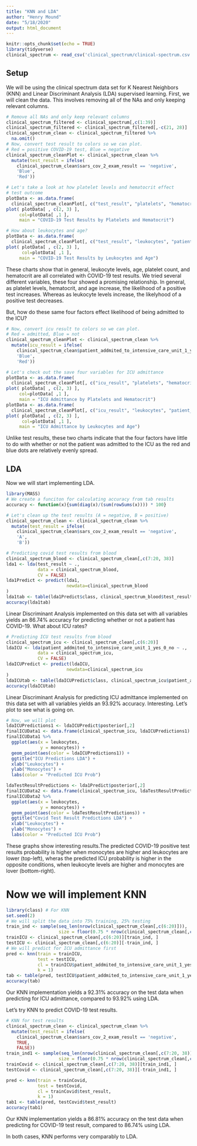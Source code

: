 ```yaml
---
title: "KNN and LDA"
author: "Henry Mound"
date: "5/18/2020"
output: html_document
---
```


```r
knitr::opts_chunk$set(echo = TRUE)
library(tidyverse)
clinical_spectrum <- read_csv('clinical_spectrum/clinical-spectrum.csv')
```

## Setup
We will be using the clinical spectrum data set for K Nearest Neighbors (KNN) and Linear Discriminant Analysis (LDA) supervised learning. First, we will clean the data. This involves removing all of the NAs and only keeping relevant columns. 

```r
# Remove all NAs and only keep relevant columns
clinical_spectrum_filtered <- clinical_spectrum[,c(1:39)]
clinical_spectrum_filtered <- clinical_spectrum_filtered[,-c(21, 28)]
clinical_spectrum_clean <- clinical_spectrum_filtered %>%
  na.omit()
# Now, convert test result to colors so we can plot. 
# Red = positive COVID-19 test, Blue = negative
clinical_spectrum_cleanPlot <- clinical_spectrum_clean %>%
  mutate(test_result = ifelse(
    clinical_spectrum_clean$sars_cov_2_exam_result == 'negative',
    'Blue',
    'Red'))

# Let's take a look at how platelet levels and hematocrit effect
# test outcome
plotData <- as.data.frame(
  clinical_spectrum_cleanPlot[, c("test_result", "platelets", "hematocrit")])
plot( plotData[ , c(2, 3) ],
     col=plotData[ ,1 ],
     main = "COVID-19 Test Results by Platelets and Hematocrit")

# How about leukocytes and age?
plotData <- as.data.frame(
  clinical_spectrum_cleanPlot[, c("test_result", "leukocytes", "patient_age_quantile")])
plot( plotData[ , c(2, 3) ],
      col=plotData[ ,1 ],
     main = "COVID-19 Test Results by Leukocytes and Age")

```

These charts show that in general, leukocyte levels, age, platelet count, and hematocrit are all correlated with COVID-19 test results. We tried several different variables, these four showed a promising relationship. In general, as platelet levels, hematocrit, and age increase, the likelihood of a positive test increases. Whereas as leukocyte levels increase, the likelyhood of a positive test decreases. 

But, how do these same four factors effect likelihood of being admitted to the ICU?

```r
# Now, convert icu result to colors so we can plot. 
# Red = admitted, Blue = not
clinical_spectrum_cleanPlot <- clinical_spectrum_clean %>%
  mutate(icu_result = ifelse(
    clinical_spectrum_clean$patient_addmited_to_intensive_care_unit_1_yes_0_no == 'FALSE',
    'Blue',
    'Red'))

# Let's check out the save four variables for ICU admittance
plotData <- as.data.frame(
  clinical_spectrum_cleanPlot[, c("icu_result", "platelets", "hematocrit")])
plot( plotData[ , c(2, 3) ],
     col=plotData[ ,1 ],
     main = "ICU Admittance by Platelets and Hematocrit")
plotData <- as.data.frame(
  clinical_spectrum_cleanPlot[, c("icu_result", "leukocytes", "patient_age_quantile")])
plot( plotData[ , c(2, 3) ],
      col=plotData[ ,1 ],
     main = "ICU Admittance by Leukocytes and Age")
```

Unlike test results, these two charts indicate that the four factors have little to do with whether or not the patient was admitted to the ICU as the red and blue dots are relatively evenly spread.


## LDA

Now we will start implementing LDA.
```r
library(MASS)
# We create a funciton for calculating accuracy from tab results
accuracy <- function(x){sum(diag(x)/(sum(rowSums(x)))) * 100}

# Let's clean up the test results (A = negative, B = positive)
clinical_spectrum_clean <- clinical_spectrum_clean %>%
  mutate(test_result = ifelse(
    clinical_spectrum_clean$sars_cov_2_exam_result == 'negative',
    'A',
    'B'))

# Predicting covid test results from blood
clinical_spectrum_blood <- clinical_spectrum_clean[,c(7:20, 38)]
lda1 <- lda(test_result ~ .,
            data = clinical_spectrum_blood,
            CV = FALSE)
lda1Predict <- predict(lda1,
                       newdata=clinical_spectrum_blood
)
lda1tab <- table(lda1Predict$class, clinical_spectrum_blood$test_result)
accuracy(lda1tab)
```

Linear Discriminant Analysis implemented on this data set with all variables yields an 86.74% accuracy for predicting whether or not a patient has COVID-19. What about ICU rates?

```r
# Predicting ICU test results from blood
clinical_spectrum_icu <- clinical_spectrum_clean[,c(6:20)]
ldaICU <- lda(patient_addmited_to_intensive_care_unit_1_yes_0_no ~ .,
            data = clinical_spectrum_icu,
            CV = FALSE)
ldaICUPredict <- predict(ldaICU,
                       newdata=clinical_spectrum_icu
)
ldaICUtab <- table(ldaICUPredict$class, clinical_spectrum_icu$patient_addmited_to_intensive_care_unit_1_yes_0_no)
accuracy(ldaICUtab)
```

Linear Discriminant Analysis for predicting ICU admittance implemented on this data set with all variables yields an 93.92% accuracy. Interesting. Let's plot to see what is going on.

``` r
# Now, we will plot
ldaICUPredictions1 <- ldaICUPredict$posterior[,2]
finalICUData1 <- data.frame(clinical_spectrum_icu, ldaICUPredictions1)
finalICUData1 %>%
  ggplot(aes(x = leukocytes,
             y = monocytes)) +
  geom_point(aes(color = ldaICUPredictions1)) + 
  ggtitle("ICU Predictions LDA") +
  xlab("Leukocytes") +
  ylab("Monocytes") +
  labs(color = "Predicted ICU Prob")

ldaTestResultPredictions <- lda1Predict$posterior[,2]
finalICUData2 <- data.frame(clinical_spectrum_icu, ldaTestResultPredictions)
finalICUData2 %>%
  ggplot(aes(x = leukocytes,
             y = monocytes)) +
  geom_point(aes(color = ldaTestResultPredictions)) + 
  ggtitle("Covid Test Result Predictions LDA") +
  xlab("Leukocytes") +
  ylab("Monocytes") +
  labs(color = "Predicted ICU Prob")

```

These graphs show interesting results.The predicted COVID-19 positive test results probability is higher when monocytes are higher and leukocytes are lower (top-left), wheras the predicted ICU probability is higher in the opposite conditions, when leukocyte levels are higher and monocytes are lover (bottom-right).


# Now we will implement KNN
``` r
library(class) # For KNN
set.seed(2)
# We will split the data into 75% training, 25% testing
train_ind <- sample(seq_len(nrow(clinical_spectrum_clean[,c(6:20)])),
                    size = floor(0.75 * nrow(clinical_spectrum_clean[,c(6:20)])))
trainICU <- clinical_spectrum_clean[,c(6:20)][train_ind, ]
testICU <- clinical_spectrum_clean[,c(6:20)][-train_ind, ]
# We will predict for ICU admittance first
pred <- knn(train = trainICU, 
            test = testICU, 
            cl = trainICU$patient_addmited_to_intensive_care_unit_1_yes_0_no, 
            k = 1)
tab <- table(pred, testICU$patient_addmited_to_intensive_care_unit_1_yes_0_no)
accuracy(tab)
```

Our KNN implementation yields a 92.31% accuracy on the test data when predicting for ICU admittance, compared to 93.92% using LDA.

Let's try KNN to predict COVID-19 test results. 
```r
# KNN for test results
clinical_spectrum_clean <- clinical_spectrum_clean %>%
  mutate(test_result = ifelse(
    clinical_spectrum_clean$sars_cov_2_exam_result == 'negative',
    TRUE,
    FALSE))
train_ind1 <- sample(seq_len(nrow(clinical_spectrum_clean[,c(7:20, 38)])),
                    size = floor(0.75 * nrow(clinical_spectrum_clean[,c(7:20, 38)])))
trainCovid <- clinical_spectrum_clean[,c(7:20, 38)][train_ind1, ]
testCovid <- clinical_spectrum_clean[,c(7:20, 38)][-train_ind1, ]

pred <- knn(train = trainCovid, 
            test = testCovid, 
            cl = trainCovid$test_result, 
            k = 1)
tab1 <- table(pred, testCovid$test_result)
accuracy(tab1)
```

Our KNN implementation yields a 86.81% accuracy on the test data when predicting for COVID-19 test result, compared to 86.74% using LDA.

In both cases, KNN performs very comparably to LDA.